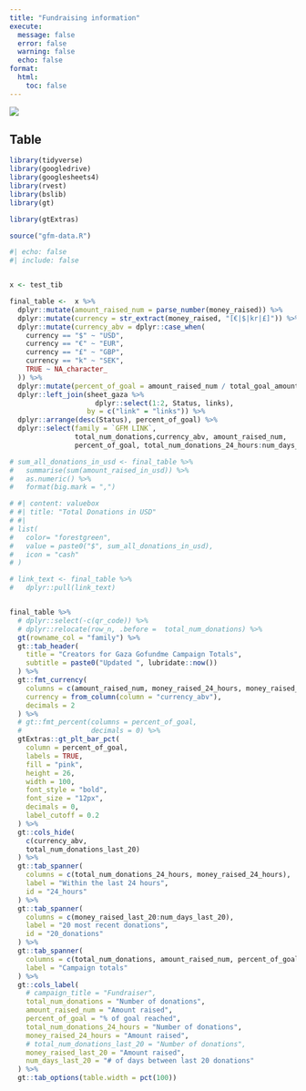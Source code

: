 ```yaml
---
title: "Fundraising information"
execute:
  message: false
  error: false
  warning: false
  echo: false
format: 
  html:
    toc: false
---
```


![](images/cfg-logo.png){fig-align="center"}

## Table

```r

library(tidyverse)
library(googledrive)
library(googlesheets4)
library(rvest)
library(bslib)
library(gt)

library(gtExtras)

```


```r

source("gfm-data.R")

```


```r

#| echo: false
#| include: false


x <- test_tib

final_table <-  x %>% 
  dplyr::mutate(amount_raised_num = parse_number(money_raised)) %>% 
  dplyr::mutate(currency = str_extract(money_raised, "[€|$|kr|£]")) %>% 
  dplyr::mutate(currency_abv = dplyr::case_when(
    currency == "$" ~ "USD",
    currency == "€" ~ "EUR",
    currency == "£" ~ "GBP",
    currency == "k" ~ "SEK",
    TRUE ~ NA_character_
  )) %>% 
  dplyr::mutate(percent_of_goal = amount_raised_num / total_goal_amount) %>% 
  dplyr::left_join(sheet_gaza %>% 
                     dplyr::select(1:2, Status, links),
                   by = c("link" = "links")) %>% 
  dplyr::arrange(desc(Status), percent_of_goal) %>%  
  dplyr::select(family = `GFM LINK`,
                total_num_donations,currency_abv, amount_raised_num, 
                percent_of_goal, total_num_donations_24_hours:num_days_last_20)

# sum_all_donations_in_usd <- final_table %>%
#   summarise(sum(amount_raised_in_usd)) %>%
#   as.numeric() %>%
#   format(big.mark = ",")

```


```r
# #| content: valuebox
# #| title: "Total Donations in USD"
# #| 
# list(
#   color= "forestgreen",
#   value = paste0("$", sum_all_donations_in_usd),
#   icon = "cash"
# )
```




```r


# link_text <- final_table %>% 
#   dplyr::pull(link_text)


final_table %>% 
  # dplyr::select(-c(qr_code)) %>%
  # dplyr::relocate(row_n, .before =  total_num_donations) %>% 
  gt(rowname_col = "family") %>% 
  gt::tab_header(
    title = "Creators for Gaza Gofundme Campaign Totals",
    subtitle = paste0("Updated ", lubridate::now())
  ) %>% 
  gt::fmt_currency(
    columns = c(amount_raised_num, money_raised_24_hours, money_raised_last_20),
    currency = from_column(column = "currency_abv"),
    decimals = 2
  ) %>% 
  # gt::fmt_percent(columns = percent_of_goal,
  #                 decimals = 0) %>%
  gtExtras::gt_plt_bar_pct(
    column = percent_of_goal,
    labels = TRUE,
    fill = "pink",
    height = 26,
    width = 100,
    font_style = "bold",
    font_size = "12px",
    decimals = 0,
    label_cutoff = 0.2
  ) %>%   
  gt::cols_hide(
    c(currency_abv,
    total_num_donations_last_20)
  ) %>% 
  gt::tab_spanner(
    columns = c(total_num_donations_24_hours, money_raised_24_hours),
    label = "Within the last 24 hours",
    id = "24_hours"
  ) %>% 
  gt::tab_spanner(
    columns = c(money_raised_last_20:num_days_last_20),
    label = "20 most recent donations",
    id = "20_donations"
  ) %>%   
  gt::tab_spanner(
    columns = c(total_num_donations, amount_raised_num, percent_of_goal),
    label = "Campaign totals"
  ) %>%     
  gt::cols_label(
    # campaign_title = "Fundraiser",
    total_num_donations = "Number of donations",
    amount_raised_num = "Amount raised",
    percent_of_goal = "% of goal reached",
    total_num_donations_24_hours = "Number of donations",
    money_raised_24_hours = "Amount raised",
    # total_num_donations_last_20 = "Number of donations",
    money_raised_last_20 = "Amount raised",
    num_days_last_20 = "# of days between last 20 donations"
  ) %>% 
  gt::tab_options(table.width = pct(100))  



```
